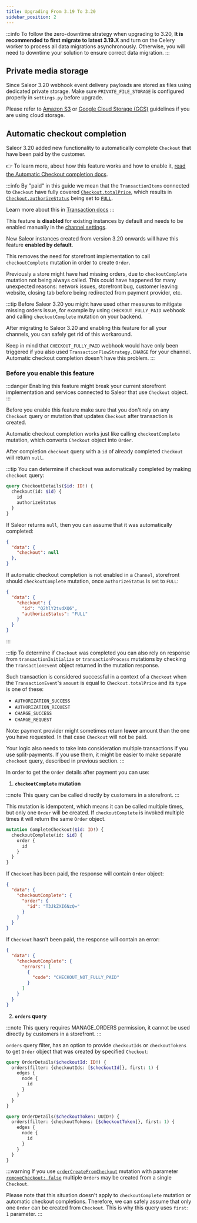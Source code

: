 ```yaml
---
title: Upgrading From 3.19 To 3.20
sidebar_position: 2
---
```


:::info
To follow the zero-downtime strategy when upgrading to 3.20, **It is recommended to first migrate to latest 3.19.X** and turn on the Celery worker to process all data migrations asynchronously.
Otherwise, you will need to downtime your solution to ensure correct data migration.
:::

## Private media storage

Since Saleor 3.20 webhook event delivery payloads are stored as files using dedicated private storage.
Make sure `PRIVATE_FILE_STORAGE` is configured properly in `settings.py` before upgrade. 

Please refer to [Amazon S3](/setup/media-s3.mdx) or [Google Cloud Storage (GCS)](/setup/media-gcs.mdx) guidelines if you are using cloud storage.

## Automatic checkout completion

Saleor 3.20 added new functionality to automatically complete `Checkout` that have been paid by the customer.

👉 To learn more, about how this feature works and how to enable it, [read the Automatic Checkout completion docs](/developer/payments/transactions.mdx#automatic-checkout-completion).

:::info
By "paid" in this guide we mean that the `TransactionItems` connected to `Checkout` have fully covered [`Checkout.totalPrice`](/api-reference/checkout/objects/checkout.mdx#checkouttotalpricetaxedmoney---), which results in [`Checkout.authorizeStatus`](/developer/payments/lifecycle.mdx#authorization-status-calculation-for-checkout) being set to [`FULL`](/api-reference/checkout/enums/checkout-authorize-status-enum.mdx).

Learn more about this in [Transaction docs](/developer/payments/transactions.mdx#automatic-checkout-completion)
:::

This feature is **disabled** for existing instances by default and needs to be enabled manually in the [channel settings](/developer/channels/configuration.mdx#settings).

New Saleor instances created from version 3.20 onwards will have this feature **enabled by default**.

This removes the need for storefront implementation to call `checkoutComplete` mutation in order to create `Order`.

Previously a store might have had missing orders, due to `checkoutComplete` mutation not being always called. This could have happened for many unexpected reasons: network issues, storefront bug, customer leaving website, closing tab before being redirected from payment provider, etc.

:::tip
Before Saleor 3.20 you might have used other measures to mitigate missing orders issue, for example by using `CHECKOUT_FULLY_PAID` webhook and calling `checkoutComplete` mutation on your backend.

After migrating to Saleor 3.20 and enabling this feature for all your channels, you can safely get rid of this workaround.

Keep in mind that `CHECKOUT_FULLY_PAID` webhook would have only been triggered if you also used `TransactionFlowStrategy.CHARGE` for your channel. Automatic checkout completion doesn't have this problem.
:::


### Before you enable this feature


:::danger
Enabling this feature might break your current storefront implementation and services connected to Saleor that use `Checkout` object.
:::

Before you enable this feature make sure that you don't rely on any `Checkout` query or mutation that updates `Checkout` after transaction is created.

Automatic checkout completion works just like calling `checkoutComplete` mutation, which converts `Checkout` object into `Order`.

After completion `checkout` query with a `id` of already completed `Checkout` will return `null`.

:::tip
You can determine if checkout was automatically completed by making `checkout` query: 

```graphql
query CheckoutDetails($id: ID!) {
  checkout(id: $id) {
    id
    authorizeStatus
  }
}
```

If Saleor returns `null`, then you can assume that it was automatically completed:

```json
{
  "data": {
    "checkout": null
  },
}

```

If automatic checkout completion is not enabled in a `Channel`, storefront should `checkoutComplete` mutation, once `authorizeStatus` is set to `FULL`:

```json
{
  "data": {
    "checkout": {
      "id": "Q2hlY2tvdXQ6",
      "authorizeStatus": "FULL"
    }
  }
}
```
:::

:::tip
To determine if `Checkout` was completed you can also rely on response from `transactionInitialize` or `transactionProcess` mutations by checking the `TransactionEvent` object returned in the mutation response.

Such transaction is considered successful in a context of a `Checkout` when the `TransactionEvent`'s `amount` is equal to `Checkout.totalPrice` and its `type` is one of these:

- `AUTHORIZATION_SUCCESS`
- `AUTHORIZATION_REQUEST`
- `CHARGE_SUCCESS`
- `CHARGE_REQUEST`

Note: payment provider might sometimes return **lower** amount than the one you have requested. In that case `Checkout` will not be paid.

Your logic also needs to take into consideration multiple transactions if you use split-payments. If you use them, it might be easier to make separate `checkout` query, described in previous section.
:::


In order to get the `Order` details after payment you can use:

1. **`checkoutComplete` mutation**

:::note
This query can be called directly by customers in a storefront.
:::

This mutation is idempotent, which means it can be called multiple times, but only one `Order` will be created. If `checkoutComplete` is invoked multiple times it will return the same `Order` object.

```graphql
mutation CompleteCheckout($id: ID!) {
  checkoutComplete(id: $id) {
    order {
      id
    }
  }
}
```

If `Checkout` has been paid, the response will contain `Order` object:
```json
{
  "data": {
    "checkoutComplete": {
      "order": {
        "id": "T3JkZXI6NzQ="
      }
    }
  }
}
```

If `Checkout` hasn't been paid, the response will contain an error:
```json
{
  "data": {
    "checkoutComplete": {
      "errors": [
        {
          "code": "CHECKOUT_NOT_FULLY_PAID"
        }
      ]
    }
  }
}
```

2. **`orders` query**

:::note
This query requires <span class="badge badge--danger">MANAGE_ORDERS</span> permission, it cannot be used directly by customers in a storefront.
:::

`orders` query filter, has an option to provide `checkoutIds` or `checkoutTokens` to get `Order` object that was created by specified `Checkout`:

```graphql
query OrderDetails($checkoutId: ID!) {
  orders(filter: {checkoutIds: [$checkoutId]}, first: 1) {
    edges {
      node {
        id
      }
    }
  }
}
```

```graphql
query OrderDetails($checkoutToken: UUID!) {
  orders(filter: {checkoutTokens: [$checkoutToken]}, first: 1) {
    edges {
      node {
        id
      }
    }
  }
}
```

:::warning
If you use [`orderCreateFromCheckout`](/api-reference/orders/mutations/order-create-from-checkout.mdx) mutation with parameter [`removeCheckout: false`](/api-reference/orders/mutations/order-create-from-checkout.mdx#ordercreatefromcheckoutremovecheckoutboolean--) multiple `Orders` may be created from a single `Checkout`.

Please note that this situation doesn't apply to `checkoutComplete` mutation or automatic checkout completions. Therefore, we can safely assume that only one `Order` can be created from `Checkout`. This is why this query uses `first: 1` parameter.
:::
